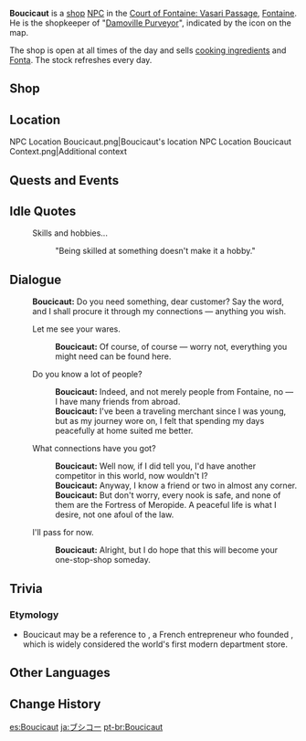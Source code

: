 {{Meta
<!-- Remove this template after adding the missing info -->
|missing_NPC_profile  = yes
}}
{{Character Infobox
|type             = Open-World NPC
|image            = NPC Boucicaut.png
|realname         = <!-- Optional, if different from in-game name -->
|deceased         = <!-- Past (for deceased prior to events of the game) or free response -->
|region           = Fontaine
|location         = Fontaine
|affiliation      = 
|title            = Manager, Damoville Purveyor

|ancestry         = <!-- Clan/family -->
|father           = 
|mother           = 
|spouse           = 
|sibling          = 
|child            = 
|relative         = 

|voiceEN          = 
|voiceCN          = 
|voiceJP          = 
|voiceKR          = 
|dialoguereward   = 
}}
'''Boucicaut''' is a [[shop]] [[NPC]] in the [[Court of Fontaine: Vasari Passage]], [[Fontaine]]. He is the shopkeeper of "[[Damoville Purveyor]]", indicated by the {{DIcon|GeneralGoods}} icon on the map.

The shop is open at all times of the day and sells [[Cooking Ingredient|cooking ingredients]] and [[Fonta]]. The stock refreshes every day.

==Shop==
{{Shop/Header|total=1|note=Refreshes|vendor=Boucicaut}}
{{Shop|Fonta          |160|10 |discount=140|total=1|note=Daily}}
{{Shop|Mushroom       |180|10 |discount=160|total=1|note=3 Days}}
{{Shop|Marcotte       |240|10 |discount=215|total=1|note=3 Days}}
{{Shop|Salt           |60 |100|discount=50 |total=1|note=Daily}}
{{Shop|Pepper         |80 |100|discount=70 |total=1|note=Daily}}
{{Shop|Onion          |80 |100|discount=70 |total=1|note=Daily}}
{{Shop|Milk           |100|100|discount=90 |total=1|note=Daily}}
{{Shop|Tomato         |120|100|discount=105|total=1|note=Daily}}
{{Shop|Cabbage        |120|100|discount=105|total=1|note=Daily}}
{{Shop|Potato         |120|100|discount=105|total=1|note=Daily}}
{{Shop|Wheat          |100|100|discount=90 |total=1|note=Daily}}
{{Shop|Glabrous Beans |100|100|discount=90 |total=1|note=Daily}}
{{Shop|Almond         |120|100|discount=105|total=1|note=Daily}}
{{Shop|Fermented Juice|100|100|discount=90 |total=1|note=Daily}}
{{Shop/Footer|note=&#32;|total=115,800<br>(102,150)}}

==Location==
<gallery>
NPC Location Boucicaut.png|Boucicaut's location
NPC Location Boucicaut Context.png|Additional context
</gallery>
<!--
==Profile==
''(To be added.)''

===Appearance===
''(To be added.)''
-->
==Quests and Events==
{{Quests and Events}}

==Idle Quotes==
{{Dialogue Start}}
: {{DIcon|Idle}} Skills and hobbies...
:: {{A|VO Boucicaut 01.ogg}} "Being skilled at something doesn't make it a hobby."
{{Dialogue End}}

==Dialogue==
{{Dialogue Start}}
:'''Boucicaut:''' Do you need something, dear customer? Say the word, and I shall procure it through my connections &mdash; anything you wish.
:{{DIcon|Shop}} Let me see your wares.
::'''Boucicaut:''' Of course, of course &mdash; worry not, everything you might need can be found here.
:{{DIcon}} Do you know a lot of people?
::'''Boucicaut:''' Indeed, and not merely people from Fontaine, no &mdash; I have many friends from abroad.
::'''Boucicaut:''' I've been a traveling merchant since I was young, but as my journey wore on, I felt that spending my days peacefully at home suited me better.
:{{DIcon}} What connections have you got?
::'''Boucicaut:''' Well now, if I did tell you, I'd have another competitor in this world, now wouldn't I?
::'''Boucicaut:''' Anyway, I know a friend or two in almost any corner.
::'''Boucicaut:''' But don't worry, every nook is safe, and none of them are the Fortress of Meropide. A peaceful life is what I desire, not one afoul of the law.
:{{DIcon}} I'll pass for now.
::'''Boucicaut:''' Alright, but I do hope that this will become your one-stop-shop someday.
{{Dialogue End}}
<!--
==Event Dialogue==
===Event Name===
{{Dialogue Start}}
:'''{{subst:PAGENAME}}:'''
{{Dialogue End}}
-->
==Trivia==
===Etymology===
* Boucicaut may be a reference to {{W|Aristide Boucicaut}}, a French entrepreneur who founded {{W|Le Bon Marché}}, which is widely considered the world's first modern department store.

==Other Languages==
{{Other Languages|default_hidden= 1
|en      = Boucicaut
|zhs     = 布希柯
|zhs_rm  = Bùxīkē
|zht     = 布希柯
|zht_rm  = Bùxīkē
|ja      = ブシコー
|ja_rm   = Bushikoo
|ko      = 부시코
|es      = Boucicaut
|fr      = Boucicaut
|ru      = Бусико
|th      = Boucicaut
|vi      = Boucicaut
|de      = Boucicaut
|id      = Boucicaut
|pt      = Boucicaut
|tr      = Boucicaut
|it      = Boucicaut
}}

==Change History==
{{Change History|4.0}}
<!--
==References==
{{Reflist}}
-->

[[es:Boucicaut]]
[[ja:ブシコー]]
[[pt-br:Boucicaut]]